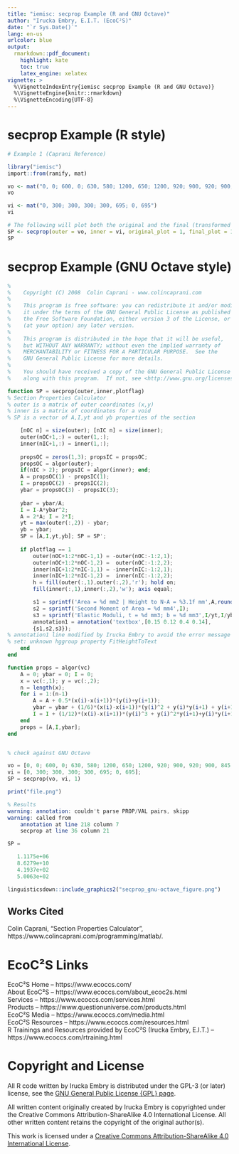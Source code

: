 ```yaml
---
title: "iemisc: secprop Example (R and GNU Octave)"
author: "Irucka Embry, E.I.T. (EcoC²S)"
date: "`r Sys.Date()`"
lang: en-us
urlcolor: blue
output:
  rmarkdown::pdf_document:
    highlight: kate
    toc: true
    latex_engine: xelatex
vignette: >
  %\VignetteIndexEntry{iemisc secprop Example (R and GNU Octave)}
  %\VignetteEngine{knitr::rmarkdown}
  %\VignetteEncoding{UTF-8}
---
```


\bigskip

# secprop Example (R style)

```r

# Example 1 (Caprani Reference)

library("iemisc")
import::from(ramify, mat)

vo <- mat("0, 0; 600, 0; 630, 580; 1200, 650; 1200, 920; 900, 920; 900, 845; 0, 845")
vo

vi <- mat("0, 300; 300, 300; 300, 695; 0, 695")
vi

# The following will plot both the original and the final (transformed plot)
SP <- secprop(outer = vo, inner = vi, original_plot = 1, final_plot = 1)
SP
```

\bigskip
\bigskip
\bigskip
\bigskip

# secprop Example (GNU Octave style)

```octave
%
%    Copyright (C) 2008  Colin Caprani - www.colincaprani.com
%
%    This program is free software: you can redistribute it and/or modify
%    it under the terms of the GNU General Public License as published by
%    the Free Software Foundation, either version 3 of the License, or
%    (at your option) any later version.
%
%    This program is distributed in the hope that it will be useful,
%    but WITHOUT ANY WARRANTY; without even the implied warranty of
%    MERCHANTABILITY or FITNESS FOR A PARTICULAR PURPOSE.  See the
%    GNU General Public License for more details.
%
%    You should have received a copy of the GNU General Public License
%    along with this program.  If not, see <http://www.gnu.org/licenses/>.

function SP = secprop(outer,inner,plotflag)
% Section Properties Calculator
% outer is a matrix of outer coordinates (x,y)
% inner is a matrix of coordinates for a void
% SP is a vector of A,I,yt and yb properties of the section

    [nOC n] = size(outer); [nIC n] = size(inner);
    outer(nOC+1,:) = outer(1,:);
    inner(nIC+1,:) = inner(1,:);
   
    propsOC = zeros(1,3); propsIC = propsOC;
    propsOC = algor(outer);
    if(nIC > 2); propsIC = algor(inner); end;
    A = propsOC(1) - propsIC(1);
    I = propsOC(2) - propsIC(2);
    ybar = propsOC(3) - propsIC(3);
    
    ybar = ybar/A;
    I = I-A*ybar^2;   
    A = 2*A; I = 2*I;
    yt = max(outer(:,2)) - ybar;
    yb = ybar;
    SP = [A,I,yt,yb]; SP = SP';
    
    if plotflag == 1
        outer(nOC+1:2*nOC-1,1) = -outer(nOC:-1:2,1);
        outer(nOC+1:2*nOC-1,2) =  outer(nOC:-1:2,2);
        inner(nIC+1:2*nIC-1,1) = -inner(nIC:-1:2,1);
        inner(nIC+1:2*nIC-1,2) =  inner(nIC:-1:2,2);
        h = fill(outer(:,1),outer(:,2),'r'); hold on;
        fill(inner(:,1),inner(:,2),'w'); axis equal;

        s1 = sprintf('Area = %d mm2 | Height to N-A = %3.1f mm',A,round(ybar*10)/10);
        s2 = sprintf('Second Moment of Area = %d mm4',I);
        s3 = sprintf('Elastic Moduli, t = %d mm3; b = %d mm3',I/yt,I/yb);
        annotation1 = annotation('textbox',[0.15 0.12 0.4 0.14],
        {s1,s2,s3});
% annotation1 line modified by Irucka Embry to avoid the error message associated with
% set: unknown hggroup property FitHeightToText
    end
end

function props = algor(vc)
    A = 0; ybar = 0; I = 0;
    x = vc(:,1); y = vc(:,2);
    n = length(x);
    for i = 1:(n-1)
        A = A + 0.5*(x(i)-x(i+1))*(y(i)+y(i+1));
        ybar = ybar + (1/6)*(x(i)-x(i+1))*(y(i)^2 + y(i)*y(i+1) + y(i+1)^2);
        I = I + (1/12)*(x(i)-x(i+1))*(y(i)^3 + y(i)^2*y(i+1)+y(i)*y(i+1)^2 + y(i+1)^3);
    end
    props = [A,I,ybar];
end


% check against GNU Octave

vo = [0, 0; 600, 0; 630, 580; 1200, 650; 1200, 920; 900, 920; 900, 845; 0, 845];
vi = [0, 300; 300, 300; 300, 695; 0, 695];
SP = secprop(vo, vi, 1)

print("file.png")

% Results
warning: annotation: couldn't parse PROP/VAL pairs, skipp
warning: called from
    annotation at line 218 column 7
    secprop at line 36 column 21

SP =

   1.1175e+06
   8.6279e+10
   4.1937e+02
   5.0063e+02
```

\bigskip
\bigskip

```r
linguisticsdown::include_graphics2("secprop_gnu-octave_figure.png")
```

\bigskip
\bigskip
\bigskip
\bigskip

## Works Cited

Colin Caprani, "Section Properties Calculator", https://www.colincaprani.com/programming/matlab/.

\bigskip
\bigskip

# EcoC²S Links

EcoC²S Home -- https://www.ecoccs.com/  
About EcoC²S -- https://www.ecoccs.com/about_ecoc2s.html  
Services -- https://www.ecoccs.com/services.html  
Products -- https://www.questionuniverse.com/products.html  
EcoC²S Media -- https://www.ecoccs.com/media.html  
EcoC²S Resources -- https://www.ecoccs.com/resources.html  
R Trainings and Resources provided by EcoC²S (Irucka Embry, E.I.T.) -- https://www.ecoccs.com/rtraining.html  

\bigskip
\bigskip

# Copyright and License

All R code written by Irucka Embry is distributed under the GPL-3 (or later) license, see the [GNU General Public License {GPL} page](https://www.gnu.org/licenses/gpl-3.0.html).  

All written content originally created by Irucka Embry is copyrighted under the Creative Commons Attribution-ShareAlike 4.0 International License. All other written content retains the copyright of the original author(s).  

This work is licensed under a [Creative Commons Attribution-ShareAlike 4.0 International License](https://creativecommons.org/licenses/by-sa/4.0/).  

